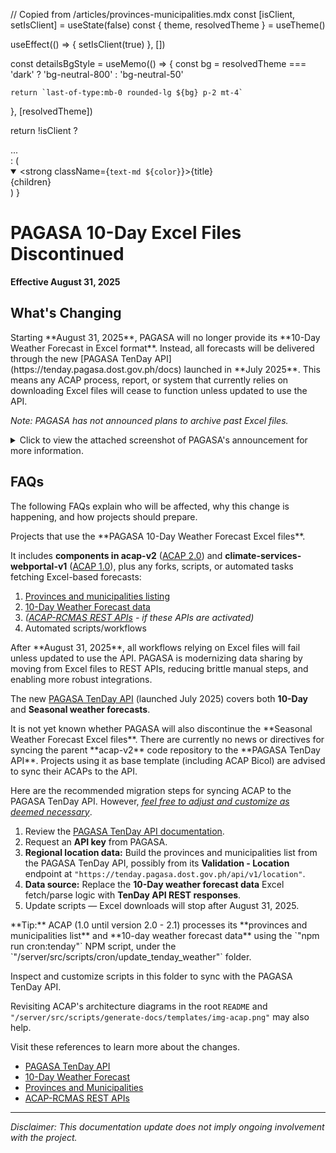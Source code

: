 
  // Copied from /articles/provinces-municipalities.mdx
  const [isClient, setIsClient] = useState(false)
  const { theme, resolvedTheme } = useTheme()

  useEffect(() => {
    setIsClient(true)
  }, [])

  const detailsBgStyle = useMemo(() => {
    const bg = resolvedTheme === 'dark'
      ? 'bg-neutral-800'
      : 'bg-neutral-50'

    return `last-of-type:mb-0 rounded-lg ${bg} p-2 mt-4`
  }, [resolvedTheme])

  return !isClient
    ? <div>...</div>
    : (
      <details
        open={open}
        className={detailsBgStyle}
      >
        <summary>
          <strong className={`text-md ${color}`}>{title}</strong>
        </summary>
        <div className="nx-p-2">{children}</div>
      </details>
    )
}

# PAGASA 10-Day Excel Files Discontinued

**Effective August 31, 2025**

## What's Changing

<Callout type="warning">
Starting **August 31, 2025**, PAGASA will no longer provide its **10-Day Weather Forecast in Excel format**.
Instead, all forecasts will be delivered through the new [PAGASA TenDay API](https://tenday.pagasa.dost.gov.ph/docs) launched in **July 2025**.
This means any ACAP process, report, or system that currently relies on downloading Excel files will cease to function unless updated to use the API.

_Note: PAGASA has not announced plans to archive past Excel files._
</Callout>

<details>
<summary>Click to view the attached screenshot of PAGASA's announcement for more information.</summary>
![PAGASA 10-Day Excel files discontinuation announcement](https://firebasestorage.googleapis.com/v0/b/assets-cms.appspot.com/o/users%2FAwryJ0MU8zdxQFh9y0L0x2sSt8z1%2FNOZHqk2E8F8RoVvZuVVv_file?alt=media&token=88bd0b49-b7ee-45f8-843e-11bd0b9dcfe6)
</details>

## FAQs

The following FAQs explain who will be affected, why this change is happening, and how projects should prepare.

<FAQBox title="Who this affects">
Projects that use the **PAGASA 10-Day Weather Forecast Excel files**.

It includes **components in acap-v2** ([ACAP 2.0](/changelog/#version-2-acap-20)) and **climate-services-webportal-v1** ([ACAP 1.0](/changelog/#version-1-acap-10)), plus any forks, scripts, or automated tasks fetching Excel-based forecasts:

1. [Provinces and municipalities listing](/articles/provinces-municipalities/)
2. [10-Day Weather Forecast data](/post-installation/weather-forecasts/tenday-forecast/)
3. _([ACAP-RCMAS REST APIs](/post-installation/acap-rcmas-api) - if these APIs are activated)_
4. Automated scripts/workflows

<Callout type="warning">
After **August 31, 2025**, all workflows relying on Excel files will fail unless updated to use the API.
</Callout>

</FAQBox>

<FAQBox title="Why this change matters">
PAGASA is modernizing data sharing by moving from Excel files to REST APIs, reducing brittle manual steps, and enabling more robust integrations.

The new [PAGASA TenDay API](https://tenday.pagasa.dost.gov.ph/docs) (launched July 2025) covers both **10-Day** and **Seasonal weather forecasts**.

<Callout type="info">
It is not yet known whether PAGASA will also discontinue the **Seasonal Weather Forecast Excel files**.
</Callout>
</FAQBox>

<FAQBox title="What you should do">

<Callout type="info">
There are currently no news or directives for syncing the parent **acap-v2** code repository to the **PAGASA TenDay API**. Projects using it as base template (including ACAP Bicol) are advised to sync their ACAPs to the API.
</Callout>

Here are the recommended migration steps for syncing ACAP to the PAGASA TenDay API. However, <u><i>feel free to adjust and customize as deemed necessary</i></u>.

1. Review the [PAGASA TenDay API documentation](https://tenday.pagasa.dost.gov.ph/docs).
2. Request an **API key** from PAGASA.
3. **Regional location data:** Build the provinces and municipalities list from the PAGASA TenDay API, possibly from its **Validation - Location** endpoint at `"https://tenday.pagasa.dost.gov.ph/api/v1/location"`.
4. **Data source:** Replace the **10-Day weather forecast data** Excel fetch/parse logic with **TenDay API REST responses**.
5. Update scripts — Excel downloads will stop after August 31, 2025.

<Callout>
**Tip:** ACAP (1.0 until version 2.0 - 2.1) processes its **provinces and municipalities list** and **10-day weather forecast data** using the `"npm run cron:tenday"` NPM script, under the `"/server/src/scripts/cron/update_tenday_weather"` folder.

Inspect and customize scripts in this folder to sync with the PAGASA TenDay API.

Revisiting ACAP's architecture diagrams in the root `README` and `"/server/src/scripts/generate-docs/templates/img-acap.png"` may also help.
</Callout>

</FAQBox>

<FAQBox title="Learn more">
Visit these references to learn more about the changes.

- [PAGASA TenDay API](https://tenday.pagasa.dost.gov.ph/docs)
- [10-Day Weather Forecast](/post-installation/weather-forecasts/tenday-forecast/)
- [Provinces and Municipalities](/articles/provinces-municipalities)
- [ACAP-RCMAS REST APIs](/post-installation/acap-rcmas-api)
</FAQBox>

---

*Disclaimer: This documentation update does not imply ongoing involvement with the project.*